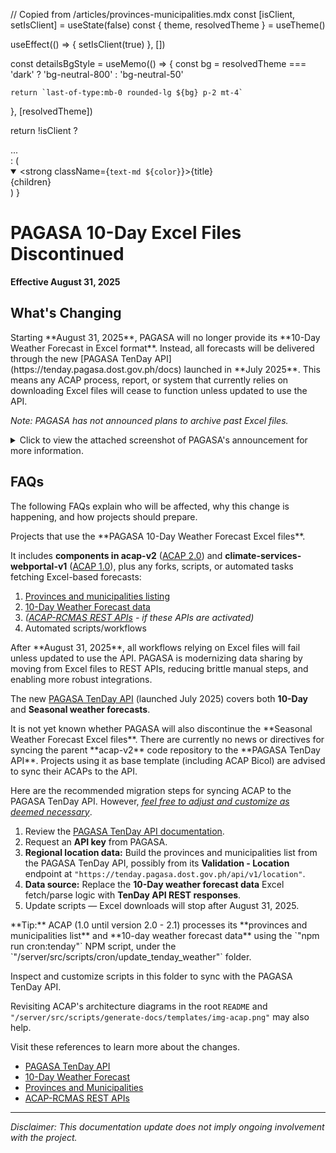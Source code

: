 
  // Copied from /articles/provinces-municipalities.mdx
  const [isClient, setIsClient] = useState(false)
  const { theme, resolvedTheme } = useTheme()

  useEffect(() => {
    setIsClient(true)
  }, [])

  const detailsBgStyle = useMemo(() => {
    const bg = resolvedTheme === 'dark'
      ? 'bg-neutral-800'
      : 'bg-neutral-50'

    return `last-of-type:mb-0 rounded-lg ${bg} p-2 mt-4`
  }, [resolvedTheme])

  return !isClient
    ? <div>...</div>
    : (
      <details
        open={open}
        className={detailsBgStyle}
      >
        <summary>
          <strong className={`text-md ${color}`}>{title}</strong>
        </summary>
        <div className="nx-p-2">{children}</div>
      </details>
    )
}

# PAGASA 10-Day Excel Files Discontinued

**Effective August 31, 2025**

## What's Changing

<Callout type="warning">
Starting **August 31, 2025**, PAGASA will no longer provide its **10-Day Weather Forecast in Excel format**.
Instead, all forecasts will be delivered through the new [PAGASA TenDay API](https://tenday.pagasa.dost.gov.ph/docs) launched in **July 2025**.
This means any ACAP process, report, or system that currently relies on downloading Excel files will cease to function unless updated to use the API.

_Note: PAGASA has not announced plans to archive past Excel files._
</Callout>

<details>
<summary>Click to view the attached screenshot of PAGASA's announcement for more information.</summary>
![PAGASA 10-Day Excel files discontinuation announcement](https://firebasestorage.googleapis.com/v0/b/assets-cms.appspot.com/o/users%2FAwryJ0MU8zdxQFh9y0L0x2sSt8z1%2FNOZHqk2E8F8RoVvZuVVv_file?alt=media&token=88bd0b49-b7ee-45f8-843e-11bd0b9dcfe6)
</details>

## FAQs

The following FAQs explain who will be affected, why this change is happening, and how projects should prepare.

<FAQBox title="Who this affects">
Projects that use the **PAGASA 10-Day Weather Forecast Excel files**.

It includes **components in acap-v2** ([ACAP 2.0](/changelog/#version-2-acap-20)) and **climate-services-webportal-v1** ([ACAP 1.0](/changelog/#version-1-acap-10)), plus any forks, scripts, or automated tasks fetching Excel-based forecasts:

1. [Provinces and municipalities listing](/articles/provinces-municipalities/)
2. [10-Day Weather Forecast data](/post-installation/weather-forecasts/tenday-forecast/)
3. _([ACAP-RCMAS REST APIs](/post-installation/acap-rcmas-api) - if these APIs are activated)_
4. Automated scripts/workflows

<Callout type="warning">
After **August 31, 2025**, all workflows relying on Excel files will fail unless updated to use the API.
</Callout>

</FAQBox>

<FAQBox title="Why this change matters">
PAGASA is modernizing data sharing by moving from Excel files to REST APIs, reducing brittle manual steps, and enabling more robust integrations.

The new [PAGASA TenDay API](https://tenday.pagasa.dost.gov.ph/docs) (launched July 2025) covers both **10-Day** and **Seasonal weather forecasts**.

<Callout type="info">
It is not yet known whether PAGASA will also discontinue the **Seasonal Weather Forecast Excel files**.
</Callout>
</FAQBox>

<FAQBox title="What you should do">

<Callout type="info">
There are currently no news or directives for syncing the parent **acap-v2** code repository to the **PAGASA TenDay API**. Projects using it as base template (including ACAP Bicol) are advised to sync their ACAPs to the API.
</Callout>

Here are the recommended migration steps for syncing ACAP to the PAGASA TenDay API. However, <u><i>feel free to adjust and customize as deemed necessary</i></u>.

1. Review the [PAGASA TenDay API documentation](https://tenday.pagasa.dost.gov.ph/docs).
2. Request an **API key** from PAGASA.
3. **Regional location data:** Build the provinces and municipalities list from the PAGASA TenDay API, possibly from its **Validation - Location** endpoint at `"https://tenday.pagasa.dost.gov.ph/api/v1/location"`.
4. **Data source:** Replace the **10-Day weather forecast data** Excel fetch/parse logic with **TenDay API REST responses**.
5. Update scripts — Excel downloads will stop after August 31, 2025.

<Callout>
**Tip:** ACAP (1.0 until version 2.0 - 2.1) processes its **provinces and municipalities list** and **10-day weather forecast data** using the `"npm run cron:tenday"` NPM script, under the `"/server/src/scripts/cron/update_tenday_weather"` folder.

Inspect and customize scripts in this folder to sync with the PAGASA TenDay API.

Revisiting ACAP's architecture diagrams in the root `README` and `"/server/src/scripts/generate-docs/templates/img-acap.png"` may also help.
</Callout>

</FAQBox>

<FAQBox title="Learn more">
Visit these references to learn more about the changes.

- [PAGASA TenDay API](https://tenday.pagasa.dost.gov.ph/docs)
- [10-Day Weather Forecast](/post-installation/weather-forecasts/tenday-forecast/)
- [Provinces and Municipalities](/articles/provinces-municipalities)
- [ACAP-RCMAS REST APIs](/post-installation/acap-rcmas-api)
</FAQBox>

---

*Disclaimer: This documentation update does not imply ongoing involvement with the project.*